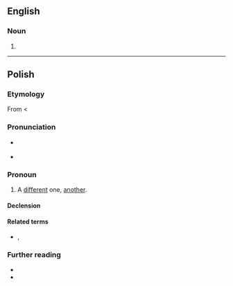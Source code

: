 ==English==

===Noun===
{{en-noun}}

# {{alt form|en|innie}}

----

==Polish==

===Etymology===
From {{etyl|sla-pro|pl}} {{m|sla-pro|*inъ}} < {{etyl|ine-pro|pl}} {{m|ine-pro|*h₃eynos}}

===Pronunciation===
* {{pl-IPA}} {{IPAchar|[ˈĩn̪n̪ɘ̟]}}
* {{audio|pl|Pl-inny.ogg|audio}}

===Pronoun===
{{head|pl|pronoun|g=m}}

# A [[different]] one, [[another]].

====Declension====
{{pl-decl-adj-y|inn|inni}}

====Related terms====
* {{l|pl|inaczej}}, {{l|pl|indziej}}

===Further reading===
* {{R:pl:WSJP}}
* {{R:PWN}}